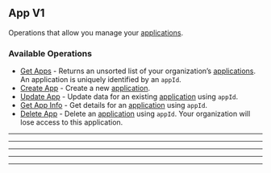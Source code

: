 
## App V1
Operations that allow you manage your [applications](https://hathora.dev/docs/concepts/hathora\-entities\#application).

### Available Operations

* [Get Apps](/curl/app_v1/get_apps) - Returns an unsorted list of your organization’s [applications](https://hathora.dev/docs/concepts/hathora-entities#application). An application is uniquely identified by an `appId`.
* [Create App](/curl/app_v1/create_app) - Create a new [application](https://hathora.dev/docs/concepts/hathora-entities#application).
* [Update App](/curl/app_v1/update_app) - Update data for an existing [application](https://hathora.dev/docs/concepts/hathora-entities#application) using `appId`.
* [Get App Info](/curl/app_v1/get_app_info) - Get details for an [application](https://hathora.dev/docs/concepts/hathora-entities#application) using `appId`.
* [Delete App](/curl/app_v1/delete_app) - Delete an [application](https://hathora.dev/docs/concepts/hathora-entities#application) using `appId`. Your organization will lose access to this application.

---
<GetApps />

---
<CreateApp />

---
<UpdateApp />

---
<GetAppInfo />

---
<DeleteApp />
